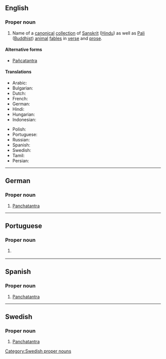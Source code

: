{{also|Pañchatantra}}
==English==

===Proper noun===
{{wikipedia}}
{{en-proper noun}}

# Name of a [[canonical]] [[collection]] of [[Sanskrit]] ([[Hindu]]) as well as [[Pali]] ([[Buddhist]]) [[animal]] [[fable]]s in [[verse]] and [[prose]].

====Alternative forms====
* [[Pañcatantra]]

====Translations====
{{trans-top|a collection of Sanskrit and Pali animal fables in verse and prose}}
* Arabic: {{t|ar|كليلَة ودمنَة}}
* Bulgarian: {{t|bg|Панчатантра}}
* Dutch: {{t|nl|Pañcatantra}}
* French: {{t+|fr|Pañchatantra}}
* German: {{t|de|Panchatantra}}
* Hindi: {{t+|hi|पंचतंत्र}}
* Hungarian: {{t|hu|Pancsatantra}}
* Indonesian: {{t|id|Pañcatantra}}
{{trans-mid}}
* Polish: {{t|pl|Pańćatantra}}
* Portuguese: {{t|pt|Panchatantra|m}}
* Russian: {{t|ru|Панчата́нтра|f}}
* Spanish: {{t|es|Panchatantra}}
* Swedish: {{t|sv|Panchatantra}}
* Tamil: {{t|ta|பஞ்சதந்திரம்}}
* Persian: {{t-check|fa|کلیله و دمنه}}
{{trans-bottom}}

----

==German==

===Proper noun===
{{head|de|proper nouns}}

# [[Panchatantra#English|Panchatantra]]


----

==Portuguese==

===Proper noun===
{{pt-proper noun|m}}

# {{l|en|Panchatantra}} {{gloss|a collection of Sanskrit and Pali animal fables}}

{{topics|pt|Literature}}

----

==Spanish==

===Proper noun===
{{head|es|proper nouns}}

# [[Panchatantra#English|Panchatantra]]


----

==Swedish==

===Proper noun===
{{head|sv|proper nouns}}

# [[Panchatantra#English|Panchatantra]]

[[Category:Swedish proper nouns]]